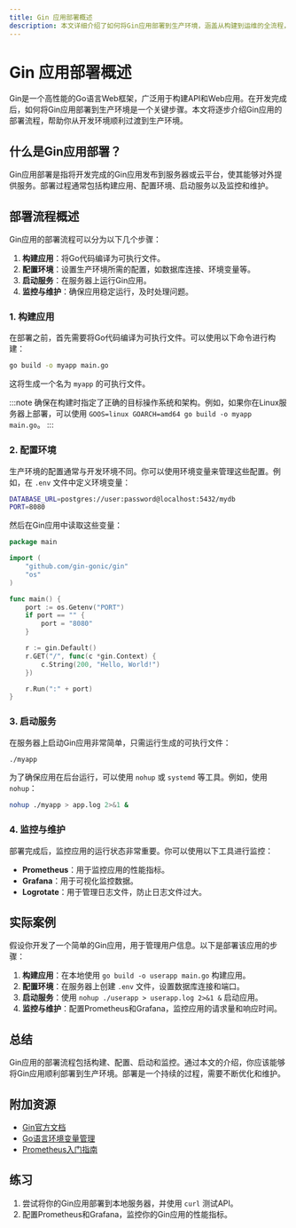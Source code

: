 ```yaml
---
title: Gin 应用部署概述
description: 本文详细介绍了如何将Gin应用部署到生产环境，涵盖从构建到运维的全流程，适合初学者学习。
---
```


# Gin 应用部署概述

Gin是一个高性能的Go语言Web框架，广泛用于构建API和Web应用。在开发完成后，如何将Gin应用部署到生产环境是一个关键步骤。本文将逐步介绍Gin应用的部署流程，帮助你从开发环境顺利过渡到生产环境。

## 什么是Gin应用部署？

Gin应用部署是指将开发完成的Gin应用发布到服务器或云平台，使其能够对外提供服务。部署过程通常包括构建应用、配置环境、启动服务以及监控和维护。

## 部署流程概述

Gin应用的部署流程可以分为以下几个步骤：

1. **构建应用**：将Go代码编译为可执行文件。
2. **配置环境**：设置生产环境所需的配置，如数据库连接、环境变量等。
3. **启动服务**：在服务器上运行Gin应用。
4. **监控与维护**：确保应用稳定运行，及时处理问题。

### 1. 构建应用

在部署之前，首先需要将Go代码编译为可执行文件。可以使用以下命令进行构建：

```bash
go build -o myapp main.go
```

这将生成一个名为 `myapp` 的可执行文件。

:::note
确保在构建时指定了正确的目标操作系统和架构。例如，如果你在Linux服务器上部署，可以使用 `GOOS=linux GOARCH=amd64 go build -o myapp main.go`。
:::

### 2. 配置环境

生产环境的配置通常与开发环境不同。你可以使用环境变量来管理这些配置。例如，在 `.env` 文件中定义环境变量：

```bash
DATABASE_URL=postgres://user:password@localhost:5432/mydb
PORT=8080
```

然后在Gin应用中读取这些变量：

```go
package main

import (
    "github.com/gin-gonic/gin"
    "os"
)

func main() {
    port := os.Getenv("PORT")
    if port == "" {
        port = "8080"
    }

    r := gin.Default()
    r.GET("/", func(c *gin.Context) {
        c.String(200, "Hello, World!")
    })

    r.Run(":" + port)
}
```

### 3. 启动服务

在服务器上启动Gin应用非常简单，只需运行生成的可执行文件：

```bash
./myapp
```

为了确保应用在后台运行，可以使用 `nohup` 或 `systemd` 等工具。例如，使用 `nohup`：

```bash
nohup ./myapp > app.log 2>&1 &
```

### 4. 监控与维护

部署完成后，监控应用的运行状态非常重要。你可以使用以下工具进行监控：

- **Prometheus**：用于监控应用的性能指标。
- **Grafana**：用于可视化监控数据。
- **Logrotate**：用于管理日志文件，防止日志文件过大。

## 实际案例

假设你开发了一个简单的Gin应用，用于管理用户信息。以下是部署该应用的步骤：

1. **构建应用**：在本地使用 `go build -o userapp main.go` 构建应用。
2. **配置环境**：在服务器上创建 `.env` 文件，设置数据库连接和端口。
3. **启动服务**：使用 `nohup ./userapp > userapp.log 2>&1 &` 启动应用。
4. **监控与维护**：配置Prometheus和Grafana，监控应用的请求量和响应时间。

## 总结

Gin应用的部署流程包括构建、配置、启动和监控。通过本文的介绍，你应该能够将Gin应用顺利部署到生产环境。部署是一个持续的过程，需要不断优化和维护。

## 附加资源

- [Gin官方文档](https://gin-gonic.com/docs/)
- [Go语言环境变量管理](https://golang.org/pkg/os/#Getenv)
- [Prometheus入门指南](https://prometheus.io/docs/introduction/overview/)

## 练习

1. 尝试将你的Gin应用部署到本地服务器，并使用 `curl` 测试API。
2. 配置Prometheus和Grafana，监控你的Gin应用的性能指标。
